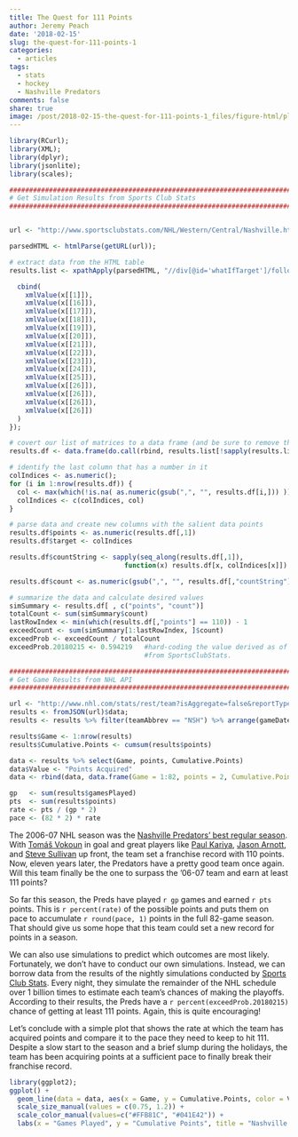 ```yaml
---
title: The Quest for 111 Points
author: Jeremy Peach
date: '2018-02-15'
slug: the-quest-for-111-points-1
categories:
  - articles
tags:
  - stats
  - hockey
  - Nashville Predators
comments: false
share: true
image: /post/2018-02-15-the-quest-for-111-points-1_files/figure-html/plot-1-1.png
---
```


```r
library(RCurl);
library(XML);
library(dplyr);
library(jsonlite);
library(scales);
```
```r
#######################################################################################
# Get Simulation Results from Sports Club Stats
#######################################################################################


url <- "http://www.sportsclubstats.com/NHL/Western/Central/Nashville.html"

parsedHTML <- htmlParse(getURL(url));

# extract data from the HTML table
results.list <- xpathApply(parsedHTML, "//div[@id='whatIfTarget']/following-sibling::table[1]//tr[contains(@class, 'team')]", function(x) {

  cbind(
    xmlValue(x[[1]]),
    xmlValue(x[[16]]),
    xmlValue(x[[17]]),
    xmlValue(x[[18]]),
    xmlValue(x[[19]]),
    xmlValue(x[[20]]),
    xmlValue(x[[21]]),
    xmlValue(x[[22]]),
    xmlValue(x[[23]]),
    xmlValue(x[[24]]),
    xmlValue(x[[25]]),
    xmlValue(x[[26]]),
    xmlValue(x[[26]]),
    xmlValue(x[[26]]),
    xmlValue(x[[26]])
  )
});

# covert our list of matrices to a data frame (and be sure to remove the NULL rows!)  
results.df <- data.frame(do.call(rbind, results.list[!sapply(results.list, is.null)]), stringsAsFactors = FALSE);

# identify the last column that has a number in it
colIndices <- as.numeric();
for (i in 1:nrow(results.df)) {
  col <- max(which(!is.na( as.numeric(gsub(",", "", results.df[i,])) )))
  colIndices <- c(colIndices, col)
}

# parse data and create new columns with the salient data points
results.df$points <- as.numeric(results.df[,1])
results.df$target <- colIndices

results.df$countString <- sapply(seq_along(results.df[,1]), 
                             function(x) results.df[x, colIndices[x]])

results.df$count <- as.numeric(gsub(",", "", results.df[,"countString"]))

# summarize the data and calculate desired values
simSummary <- results.df[ , c("points", "count")]
totalCount <- sum(simSummary$count)
lastRowIndex <- min(which(results.df[,"points"] == 110)) - 1
exceedCount <- sum(simSummary[1:lastRowIndex, ]$count)
exceedProb <- exceedCount / totalCount
exceedProb.20180215 <- 0.594219   #hard-coding the value derived as of Feb 15, 2018, because we can't get historical data
                                  #from SportsClubStats.
```
```r
#######################################################################################
# Get Game Results from NHL API
#######################################################################################

url <- "http://www.nhl.com/stats/rest/team?isAggregate=false&reportType=basic&isGame=true&reportName=teamsummary&cayenneExp=gameDate%3E=%222017-10-04%22%20and%20gameDate%3C=%222018-02-15%22%20and%20gameTypeId=2"
results <- fromJSON(url)$data;
results <- results %>% filter(teamAbbrev == "NSH") %>% arrange(gameDate);

results$Game <- 1:nrow(results)
results$Cumulative.Points <- cumsum(results$points)

data <- results %>% select(Game, points, Cumulative.Points)
data$Value <- "Points Acquired"
data <- rbind(data, data.frame(Game = 1:82, points = 2, Cumulative.Points = 1:82 * (111 / 82), Value = "Pace for 111"))

gp   <- sum(results$gamesPlayed)
pts  <- sum(results$points)
rate <- pts / (gp * 2)
pace <- (82 * 2) * rate
```

The 2006-07 NHL season was the [Nashville Predators' best regular season](https://en.wikipedia.org/wiki/2006%E2%80%9307_Nashville_Predators_season).
With [Tomáš Vokoun](https://en.wikipedia.org/wiki/Tom%C3%A1%C5%A1_Vokoun) in goal and great players like
[Paul Kariya](https://en.wikipedia.org/wiki/Paul_Kariya),
[Jason Arnott](https://en.wikipedia.org/wiki/Jason_Arnott),
and [Steve Sullivan](https://en.wikipedia.org/wiki/Steve_Sullivan)
up front, the team set a franchise record with 110 points.  Now, eleven years later, the Predators have a pretty good
team once again.  Will this team finally be the one to surpass the '06-07 team and earn at least 111 points?

So far this season, the Preds have played `r gp` games and earned `r pts` points.  This is `r percent(rate)` of the possible
points and puts them on pace to accumulate `r round(pace, 1)` points in the full 82-game season.  That should give us some
hope that this team could set a new record for points in a season.

We can also use simulations to predict which outcomes are most likely.  Fortunately, we don't have to conduct our own
simulations.  Instead, we can borrow data from the results of the nightly simulations conducted by
[Sports Club Stats](http://www.sportsclubstats.com/NHL/Western/Central/Nashville.html).  Every night, they simulate the
remainder of the NHL schedule over 1 billion times to estimate each team's chances of making the playoffs.  According
to their results, the Preds have a `r percent(exceedProb.20180215)` chance of getting at least 111 points.  Again, this is
quite encouraging!

Let's conclude with a simple plot that shows the rate at which the team has acquired points and compare it to the pace
they need to keep to hit 111.  Despite a slow start to the season and a brief slump during the holidays, the team has been
acquiring points at a sufficient pace to finally break their franchise record.

```r
library(ggplot2);
ggplot() +
  geom_line(data = data, aes(x = Game, y = Cumulative.Points, color = Value, linetype = Value, size = Value)) +
  scale_size_manual(values = c(0.75, 1.2)) +
  scale_color_manual(values=c("#FFB81C", "#041E42")) +
  labs(x = "Games Played", y = "Cumulative Points", title = "Nashville Predators - Quest for 111 Points (2018)")
```